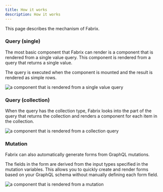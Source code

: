```yaml
---
title: How it works
description: How it works
---
```


This page describes the mechanism of Fabrix.

### Query (single)

The most basic component that Fabrix can render is a component that is rendered from a single value query. This component is rendered from a query that returns a single value. 

The query is executed when the component is mounted and the result is rendered as simple rows.

<Image src={SingleQueryImage} alt="a component that is rendered from a single value query" />

### Query (collection)

When the query has the collection type, Fabrix looks into the part of the query that returns the collection and renders a component for each item in the collection. 

<Image src={CollectionQueryImage} alt="a component that is rendered from a collection query" />

### Mutation

Fabrix can also automatically generate forms from GraphQL mutations. 

The fields in the form are derived from the input types specified in the mutation variables. This allows you to quickly create and render forms based on your GraphQL schema without manually defining each form field.

<Image src={FormImage} alt="a component that is rendered from a mutation" />
